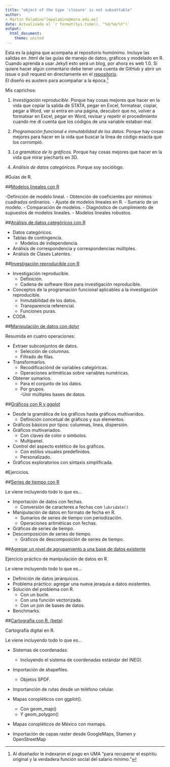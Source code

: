 ```yaml
---
title: "object of the type 'closure' is not subsettable"
author: 
- Martín Paladino^[mpaladino@mora.edu.mx]
date: Actualizado el `r format(Sys.time(), "%d/%m/%Y")`
output: 
  html_document: 
    theme: united
---
```


Esta es la página que acompaña al repositorio homónimo. Incluye las salidas en .html de las guías de manejo de datos, gráficos y modelado en R.  
Cuando aprenda a usar Jekyll esto será un blog, por ahora es web 1.0. Si quiere hacer algún comentario debe tener una cuenta de GitHub y abrir un issue o pull request en directamente en el [repositorio](https://github.com/martinpaladino/martinpaladino.github.io).  
El diseño es austero para acompañar a la época.^[Al diseñador le indexaron el pago en UMA "para recuperar el espíritu original y la verdadera función social del salario mínimo."]

Mis caprichos: 

1. *Investigación reproducible.* Porque hay cosas mejores que hacer en la vida que copiar la salida de STATA, pegar en Excel, formatear, copiar, pegar a Word, ver si entra en una página, descubrir que no, volver a formatear en Excel, pegar en Word, revisar y repetir el procedimiento cuando me dí cuenta que los códigos de una variable estaban mal. 

2. *Programación funcional e inmutabilidad de los datos.* Porque hay cosas mejores para hacer en la vida que buscar la línea de código exacta que los corrompió. 

3. *La gramática de lo gráficos.* Porque hay cosas mejores que hacer en la vida que mirar piecharts en 3D.  

4. *Análisis de datos categóricos.* Porque soy sociólogo. 

#Guías de  R.

##[Modelos lineales con R](martinpaladino.github.io/modelos_lineales_con_R.html)

-Definición de modelo lineal.
    - Obtención de coeficientes por mínimos cuadrados ordinarios. 
- Ajuste de modelos lineales en R. 
    - Sumario de un modelo. 
    - Comparación de modelos. 
- Diagnóstico de cumplimiento de supuestos de modelos lineales. 
    - Modelos lineales robustos. 

##[Análisis de datos categóricos con R](https://martinpaladino.github.io/index_categoricos.html)

- Datos categóricos. 
- Tablas de contingencia. 
    - Modelos de independencia. 
- Análisis de correspondencia y correspondencias múltiples. 
- Análisis de Clases Latentes. 

##[Investigación reproducible con R](https://martinpaladino.github.io/programacion_funcional.html)

- Investigación reproducible. 
    - Definición. 
    - Cadena de software libre para investigación reproducible. 
    
- Conceptos de la programación funcional aplicables a la investigación reproducible. 
    - Inmutabilidad de los datos. 
    - Transparencia referencial. 
    - Funciones puras. 
- CODA

##[Manipulación de datos con dplyr](https://martinpaladino.github.io/manipulacion_de_datos_con_r_dplyr_y_tidyr.html)

Resumida en cuatro operaciones:

- Extraer subconjuntos de datos. 
    - Selección de columnas. 
    - Filtrado de filas.  
- Transformarlos. 
    - Recodificaciónd de variables categóricas. 
    - Operaciones aritméticas sobre variables numéricas.
- Obtener sumarios. 
    - Para el conjunto de los datos.
    - Por grupos.  
-Unir múltiples bases de datos. 

##[Gráficos con R y ggplot](https://martinpaladino.github.io/graficos_con_r_y_ggplot.html)

- Desde la gramática de los gráficos hasta gráficos multivaridos. 
    - Definición concetual de gráficos y sus elementos. 
- Gráficos básicos por tipos: columnas, línea, dispersión.
- Gráficos multivariados.
    - Con claves de color o símbolos.
    - Multipanel.
- Control del aspecto estético de los gráficos. 
    - Con estilos visuales predefinidos. 
    - Personalizado. 
- Gráficos exploratorios con sintaxis simplificada. 
  


#Ejercicios. 

##[Series de tiempo con R](https://martinpaladino.github.io/series_de_tiempo_con_R.html)

Le viene incluyendo todo lo que es...

- Importación de datos con fechas. 
    - Conversión de caracteres a fechas con `lubridate()`
- Manipulación de datos en formato de fecha en R.
    - Sumarios de series de tiempo con periodización. 
    - Operaciones aritméticas con fechas. 
- Gráficos de series de tiempo. 
- Descomposición de series de tiempo. 
    - Gráficos de descomposición de series de tiempo. 
    
##[Agregar un nivel de agrupamiento a una base de datos existente](https://martinpaladino.github.io/Datos_jerarquicos.html)

Ejercicio práctico de manipulación de datos en R. 

Le viene incluyendo todo lo que es... 

- Definición de datos jerárquicos. 
- Problema práctico: agregar una nueva jeraquía a datos existentes. 
- Solución del problema con R. 
    - Con un bucle.
    - Con una función vectorizada. 
    - Con un join de bases de datos. 
- Benchmarks. 

##[Cartografía con R. (beta)](https://martinpaladino.github.io/Mapas_con_R.html)

Cartografía digital en R. 

Le viene incluyendo todo lo que es...

- Sistemas de coordenadas. 
    - Incluyendo el sistema de coordenadas estándar del INEGI.
- Importación de shapefiles. 
    - Objetos SPDF.
- Importanción de rutas desde un teléfono celular.

- Mapas coropléticos con ggplot(). 
    - Con geom_map()
    - Y geom_polygon()
- Mapas coropléticos de México con mxmaps. 
- Importación de capas raster desde GoogleMaps, Stamen y OpenStreetMap
